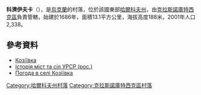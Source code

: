 {{coord|50|8|44|N|35|12|19|E|scale:100000_region:UA|display=title}}

'''科濟伊夫卡'''（{{lang-uk|Козіївка}}），是[[烏克蘭|烏克蘭]]的村落，位於該國東部[[哈爾科夫州|哈爾科夫州]]，由[[克拉斯諾庫特西克區|克拉斯諾庫特西克區]]負責管轄，始建於1686年，面積13.1平方公里，海拔高度188米，2001年人口2,338。

==參考資料==
* [http://w1.c1.rada.gov.ua/pls/z7502/A005?rdat1=29.08.2011&rf7571=33509 Козіївка]
* [https://web.archive.org/web/20110101195115/http://www.igsu.org.ua/Harkovskja.obl/Krasnokutskij.rajon/Kozievka.html Історія міст та сіл УРСР (рос.)]
* [http://weather.in.ua/ua/har'kovskaja/11008 Погода в селі Козіївка]{{Wayback|url=http://weather.in.ua/ua/har%27kovskaja/11008 |date=20200805022242 }}

{{DEFAULTSORT:Козіївка}}
[[Category:哈爾科夫州村落|Category:哈爾科夫州村落]]
[[Category:克拉斯諾庫特西克區村落|Category:克拉斯諾庫特西克區村落]]


{{Kharkiv-geo-stub}}